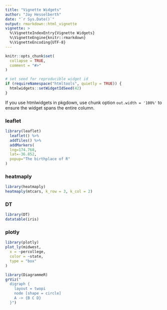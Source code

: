 ```yaml
---
title: "Vignette Widgets"
author: "Jay Hesselberth"
date: "`r Sys.Date()`"
output: rmarkdown::html_vignette
vignette: >
  %\VignetteIndexEntry{Vignette Widgets}
  %\VignetteEngine{knitr::rmarkdown}
  %\VignetteEncoding{UTF-8}
---
```


```r
knitr::opts_chunk$set(
  collapse = TRUE,
  comment = "#>"
)
```

```r
# set seed for reproducible widget id
if (requireNamespace("htmltools", quietly = TRUE)) {
  htmlwidgets::setWidgetIdSeed(42)
}
```

If you use htmlwidgets in pkgdown, use chunk option `out.width = '100%'` to ensure the widget spans the entire column.

### leaflet

```r
library(leaflet)
  leaflet() %>%
  addTiles() %>%
  addMarkers(
  lng=174.768,
  lat=-36.852,
  popup="The birthplace of R"
)
```

### heatmaply

```r
library(heatmaply)
heatmaply(mtcars, k_row = 3, k_col = 2)
```

### DT

```r
library(DT)
datatable(iris)
```

### plotly

```r
library(plotly)
plot_ly(midwest,
  x = ~percollege,
  color = ~state,
  type = "box"
)
```

```r
library(DiagrammeR)
grViz("
  digraph {
    layout = twopi
    node [shape = circle]
    A -> {B C D} 
  }")
```
